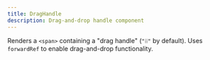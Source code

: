 ```yaml
---
title: DragHandle
description: Drag-and-drop handle component
---
```


Renders a `<span>` containing a "drag handle" (`"⁞⁞"` by default). Uses `forwardRef` to enable drag-and-drop functionality.

